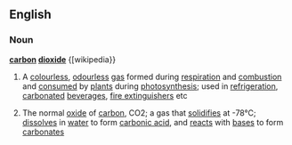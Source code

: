 ==English==
===Noun===
'''[[carbon]] [[dioxide]]'''
{[wikipedia}}
#A [[colourless]], [[odourless]] [[gas]] formed during [[respiration]] and [[combustion]] and [[consumed]] by [[plant]]s during [[photosynthesis]]; used in [[refrigeration]], [[carbonated]] [[beverage]]s, [[fire extinguisher]]s etc
#{{chemistry}} The normal [[oxide]] of [[carbon]], CO</sub>2</sub>; a gas that [[solidifies]] at -78°C; [[dissolve]]s in [[water]] to form [[carbonic acid]], and [[react]]s with [[base]]s to form [[carbonate]]s